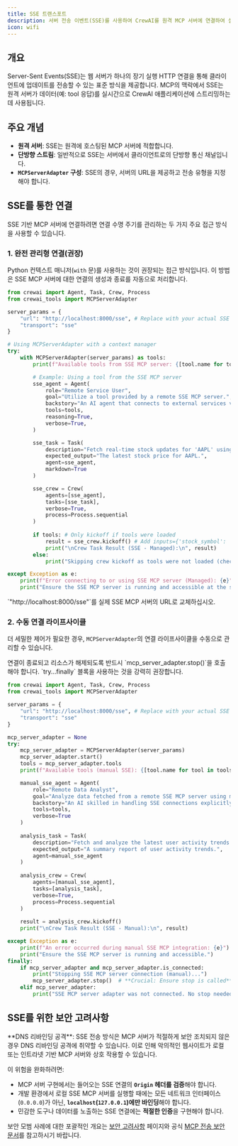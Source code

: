 ```yaml
---
title: SSE 트랜스포트
description: 서버 전송 이벤트(SSE)를 사용하여 CrewAI를 원격 MCP 서버에 연결하여 실시간 통신을 구현하는 방법을 알아보세요.
icon: wifi
---
```


## 개요

Server-Sent Events(SSE)는 웹 서버가 하나의 장기 실행 HTTP 연결을 통해 클라이언트에 업데이트를 전송할 수 있는 표준 방식을 제공합니다. MCP의 맥락에서 SSE는 원격 서버가 데이터(예: tool 응답)를 실시간으로 CrewAI 애플리케이션에 스트리밍하는 데 사용됩니다.

## 주요 개념

- **원격 서버**: SSE는 원격에 호스팅된 MCP 서버에 적합합니다.
- **단방향 스트림**: 일반적으로 SSE는 서버에서 클라이언트로의 단방향 통신 채널입니다.
- **`MCPServerAdapter` 구성**: SSE의 경우, 서버의 URL을 제공하고 전송 유형을 지정해야 합니다.

## SSE를 통한 연결

SSE 기반 MCP 서버에 연결하려면 연결 수명 주기를 관리하는 두 가지 주요 접근 방식을 사용할 수 있습니다.

### 1. 완전 관리형 연결(권장)

Python 컨텍스트 매니저(`with` 문)를 사용하는 것이 권장되는 접근 방식입니다. 이 방법은 SSE MCP 서버에 대한 연결의 생성과 종료를 자동으로 처리합니다.

```python
from crewai import Agent, Task, Crew, Process
from crewai_tools import MCPServerAdapter

server_params = {
    "url": "http://localhost:8000/sse", # Replace with your actual SSE server URL
    "transport": "sse" 
}

# Using MCPServerAdapter with a context manager
try:
    with MCPServerAdapter(server_params) as tools:
        print(f"Available tools from SSE MCP server: {[tool.name for tool in tools]}")

        # Example: Using a tool from the SSE MCP server
        sse_agent = Agent(
            role="Remote Service User",
            goal="Utilize a tool provided by a remote SSE MCP server.",
            backstory="An AI agent that connects to external services via SSE.",
            tools=tools,
            reasoning=True,
            verbose=True,
        )

        sse_task = Task(
            description="Fetch real-time stock updates for 'AAPL' using an SSE tool.",
            expected_output="The latest stock price for AAPL.",
            agent=sse_agent,
            markdown=True
        )

        sse_crew = Crew(
            agents=[sse_agent],
            tasks=[sse_task],
            verbose=True,
            process=Process.sequential
        )
        
        if tools: # Only kickoff if tools were loaded
            result = sse_crew.kickoff() # Add inputs={'stock_symbol': 'AAPL'} if tool requires it
            print("\nCrew Task Result (SSE - Managed):\n", result)
        else:
            print("Skipping crew kickoff as tools were not loaded (check server connection).")

except Exception as e:
    print(f"Error connecting to or using SSE MCP server (Managed): {e}")
    print("Ensure the SSE MCP server is running and accessible at the specified URL.")

```

<Note>
`"http://localhost:8000/sse"`를 실제 SSE MCP 서버의 URL로 교체하십시오.
</Note>

### 2. 수동 연결 라이프사이클

더 세밀한 제어가 필요한 경우, `MCPServerAdapter`의 연결 라이프사이클을 수동으로 관리할 수 있습니다.

<Info>
연결이 종료되고 리소스가 해제되도록 반드시 `mcp_server_adapter.stop()`을 호출해야 합니다. `try...finally` 블록을 사용하는 것을 강력히 권장합니다.
</Info>

```python
from crewai import Agent, Task, Crew, Process
from crewai_tools import MCPServerAdapter

server_params = {
    "url": "http://localhost:8000/sse", # Replace with your actual SSE server URL
    "transport": "sse"
}

mcp_server_adapter = None 
try:
    mcp_server_adapter = MCPServerAdapter(server_params)
    mcp_server_adapter.start()
    tools = mcp_server_adapter.tools
    print(f"Available tools (manual SSE): {[tool.name for tool in tools]}")

    manual_sse_agent = Agent(
        role="Remote Data Analyst",
        goal="Analyze data fetched from a remote SSE MCP server using manual connection management.",
        backstory="An AI skilled in handling SSE connections explicitly.",
        tools=tools,
        verbose=True
    )
    
    analysis_task = Task(
        description="Fetch and analyze the latest user activity trends from the SSE server.",
        expected_output="A summary report of user activity trends.",
        agent=manual_sse_agent
    )
    
    analysis_crew = Crew(
        agents=[manual_sse_agent],
        tasks=[analysis_task],
        verbose=True,
        process=Process.sequential
    )
    
    result = analysis_crew.kickoff()
    print("\nCrew Task Result (SSE - Manual):\n", result)

except Exception as e:
    print(f"An error occurred during manual SSE MCP integration: {e}")
    print("Ensure the SSE MCP server is running and accessible.")
finally:
    if mcp_server_adapter and mcp_server_adapter.is_connected:
        print("Stopping SSE MCP server connection (manual)...")
        mcp_server_adapter.stop()  # **Crucial: Ensure stop is called**
    elif mcp_server_adapter:
        print("SSE MCP server adapter was not connected. No stop needed or start failed.")

```

## SSE를 위한 보안 고려사항

<Warning>
**DNS 리바인딩 공격**: SSE 전송 방식은 MCP 서버가 적절하게 보안 조치되지 않은 경우 DNS 리바인딩 공격에 취약할 수 있습니다. 이로 인해 악의적인 웹사이트가 로컬 또는 인트라넷 기반 MCP 서버와 상호 작용할 수 있습니다.
</Warning>

이 위험을 완화하려면:
- MCP 서버 구현에서는 들어오는 SSE 연결의 **`Origin` 헤더를 검증**해야 합니다.
- 개발 환경에서 로컬 SSE MCP 서버를 실행할 때에는 모든 네트워크 인터페이스(`0.0.0.0`)가 아닌, **`localhost`(`127.0.0.1`)에만 바인딩**해야 합니다.
- 민감한 도구나 데이터를 노출하는 SSE 연결에는 **적절한 인증**을 구현해야 합니다.

보안 모범 사례에 대한 포괄적인 개요는 [보안 고려사항](./security.mdx) 페이지와 공식 [MCP 전송 보안 문서](https://modelcontextprotocol.io/docs/concepts/transports#security-considerations)를 참고하시기 바랍니다.